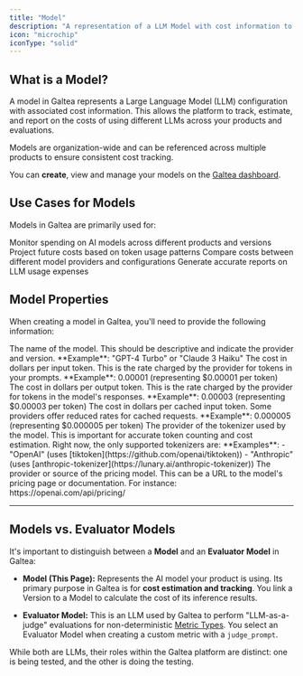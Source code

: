 ```yaml
---
title: "Model"
description: "A representation of a LLM Model with cost information to calculate cost estimations"
icon: "microchip"
iconType: "solid"
---
```


## What is a Model?

A model in Galtea represents a Large Language Model (LLM) configuration with associated cost information. This allows the platform to track, estimate, and report on the costs of using different LLMs across your products and evaluations.

<Info>
  Models are organization-wide and can be referenced across multiple products to ensure consistent cost tracking.
</Info>

You can **create**, view and manage your models on the [Galtea dashboard](https://platform.galtea.ai/).

## Use Cases for Models

Models in Galtea are primarily used for:

<CardGroup cols={2}>
  <Card title="Cost Tracking" icon="money-bill-trend-up">
    Monitor spending on AI models across different products and versions
  </Card>
  <Card title="Budget Planning" icon="chart-line">
    Project future costs based on token usage patterns
  </Card>
  <Card title="Cost Optimization" icon="sliders">
    Compare costs between different model providers and configurations
  </Card>
  <Card title="Financial Reporting" icon="file-invoice-dollar">
    Generate accurate reports on LLM usage expenses
  </Card>
</CardGroup>

## Model Properties

When creating a model in Galtea, you'll need to provide the following information:

<ResponseField name="Name" type="Text" required>
  The name of the model. This should be descriptive and indicate the provider and version.
  **Example**: "GPT-4 Turbo" or "Claude 3 Haiku"
</ResponseField>

<ResponseField name="Cost per Input Token" type="Number">
  The cost in dollars per input token. This is the rate charged by the provider for tokens in your prompts.
  **Example**: 0.00001 (representing $0.00001 per token)
</ResponseField>

<ResponseField name="Cost per Output Token" type="Number">
  The cost in dollars per output token. This is the rate charged by the provider for tokens in the model's responses.
  **Example**: 0.00003 (representing $0.00003 per token)
</ResponseField>

<ResponseField name="Cost per Cache Read Input Token" type="Number">
  The cost in dollars per cached input token. Some providers offer reduced rates for cached requests.
  **Example**: 0.000005 (representing $0.000005 per token)
</ResponseField>

<ResponseField name="Tokenizer Provider" type="Text">
  The provider of the tokenizer used by the model. This is important for accurate token counting and cost estimation.
  Right now, the only supported tokenizers are:
  **Examples**: 
  - "OpenAI" (uses [tiktoken](https://github.com/openai/tiktoken))
  - "Anthropic" (uses [anthropic-tokenizer](https://lunary.ai/anthropic-tokenizer))
</ResponseField>

<ResponseField name="Source" type="Text">
  The provider or source of the pricing model. This can be a URL to the model's pricing page or documentation.
  For instance: https://openai.com/api/pricing/
</ResponseField>

---

## Models vs. Evaluator Models

It's important to distinguish between a **Model** and an **Evaluator Model** in Galtea:

- **Model (This Page):** Represents the AI model your product is using. Its primary purpose in Galtea is for **cost estimation and tracking**. You link a Version to a Model to calculate the cost of its inference results.

- **Evaluator Model:** This is an LLM used by Galtea to perform "LLM-as-a-judge" evaluations for non-deterministic [Metric Types](/concepts/metric-type). You select an Evaluator Model when creating a custom metric with a `judge_prompt`.

While both are LLMs, their roles within the Galtea platform are distinct: one is being tested, and the other is doing the testing.